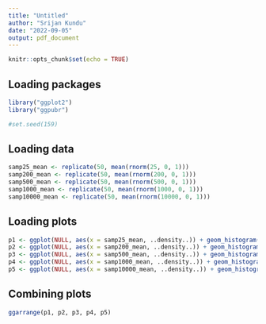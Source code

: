```yaml
---
title: "Untitled"
author: "Srijan Kundu"
date: "2022-09-05"
output: pdf_document
---
```


```r
knitr::opts_chunk$set(echo = TRUE)
```

## Loading packages

```r
library("ggplot2")
library("ggpubr")
```

```r
#set.seed(159)
```


## Loading data

```r
samp25_mean <- replicate(50, mean(rnorm(25, 0, 1)))
samp200_mean <- replicate(50, mean(rnorm(200, 0, 1)))
samp500_mean <- replicate(50, mean(rnorm(500, 0, 1)))
samp1000_mean <- replicate(50, mean(rnorm(1000, 0, 1)))
samp10000_mean <- replicate(50, mean(rnorm(10000, 0, 1)))
```

## Loading plots

```r
p1 <- ggplot(NULL, aes(x = samp25_mean, ..density..)) + geom_histogram(binwidth = 0.05) + xlim(c(-.5, .5)) +  xlab("size = 25")
p2 <- ggplot(NULL, aes(x = samp200_mean, ..density..)) + geom_histogram(binwidth = 0.035) + xlim(c(-.35,.35)) +  xlab("size = 200")
p3 <- ggplot(NULL, aes(x = samp500_mean, ..density..)) + geom_histogram(binwidth = 0.025) + xlim(c(-0.25, 0.25)) + xlab("size = 500")
p4 <- ggplot(NULL, aes(x = samp1000_mean, ..density..)) + geom_histogram(binwidth = 0.015) + xlim(c(-.1, .1)) + xlab("size = 1000")
p5 <- ggplot(NULL, aes(x = samp10000_mean, ..density..)) + geom_histogram(binwidth = 0.005) + xlim(c(-.05, .05)) +  xlab("size = 10000")
```

## Combining plots

```r
ggarrange(p1, p2, p3, p4, p5)
```


